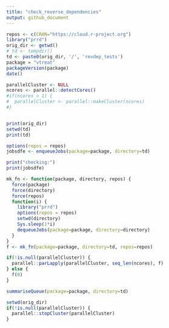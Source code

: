 ```yaml
---
title: "check_reverse_dependencies"
output: github_document
---
```


```r
repos <- c(CRAN="https://cloud.r-project.org")
library("prrd")
orig_dir <- getwd()
# td <- tempdir()
td <- paste0(orig_dir, '/', 'revdep_tests')
package = "vtreat"
packageVersion(package)
date()

parallelCluster <- NULL
ncores <- parallel::detectCores()
#if(ncores > 1) {
#  parallelCluster <- parallel::makeCluster(ncores)
#}


print(orig_dir)
setwd(td)
print(td)

options(repos = repos)
jobsdfe <- enqueueJobs(package=package, directory=td)

print("checking:")
print(jobsdfe)

mk_fn <- function(package, directory, repos) {
  force(package)
  force(directory)
  force(repos)
  function(i) {
    library("prrd")
    options(repos = repos)
    setwd(directory)
    Sys.sleep(1*i)
    dequeueJobs(package=package, directory=directory)
  }
}
f <- mk_fn(package=package, directory=td, repos=repos)

if(!is.null(parallelCluster)) {
  parallel::parLapply(parallelCluster, seq_len(ncores), f)
} else {
  f(0)
}

summariseQueue(package=package, directory=td)

setwd(orig_dir)
if(!is.null(parallelCluster)) {
  parallel::stopCluster(parallelCluster)
}

```
